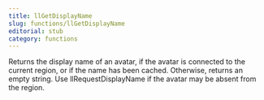 ```yaml
---
title: llGetDisplayName
slug: functions/llGetDisplayName
editorial: stub
category: functions
---
```


<LSLFunction name="llGetDisplayName"/>

Returns the display name of an avatar, if the avatar is connected to the current region, or if the name has been cached.  Otherwise, returns an empty string. Use llRequestDisplayName if the avatar may be absent from the region.
